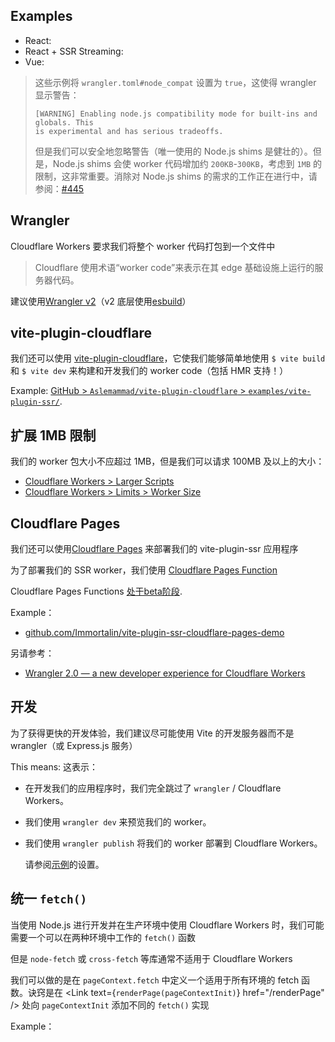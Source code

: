 
## Examples

- React: <RepoLink path='/examples/cloudflare-workers-react/' />
- React + SSR Streaming: <RepoLink path='/examples/cloudflare-workers-react-full/' />
- Vue: <RepoLink path='/examples/cloudflare-workers-vue/' />

> 这些示例将 `wrangler.toml#node_compat` 设置为 `true`，这使得 wrangler 显示警告：
>
> ```
> [WARNING] Enabling node.js compatibility mode for built-ins and globals. This
> is experimental and has serious tradeoffs.
> ```
>
> 但是我们可以安全地忽略警告（唯一使用的 Node.js shims 是健壮的）。但是，Node.js shims 会使 worker 代码增加约 `200KB`-`300KB`，考虑到 `1MB` 的限制，这非常重要。消除对 Node.js shims 的需求的工作正在进行中，请参阅：[#445](https://github.com/brillout/vite-plugin-ssr/issues/445)

## Wrangler

Cloudflare Workers 要求我们将整个 worker 代码打包到一个文件中

> Cloudflare 使用术语“worker code”来表示在其 edge 基础设施上运行的服务器代码。

建议使用[Wrangler v2](https://github.com/cloudflare/wrangler2)（v2 底层使用[esbuild](https://esbuild.github.io/)）

## vite-plugin-cloudflare

我们还可以使用 [vite-plugin-cloudflare](https://github.com/Aslemammad/vite-plugin-cloudflare)，它使我们能够简单地使用 `$ vite build` 和 `$ vite dev` 来构建和开发我们的 worker code（包括 HMR 支持！）

Example: [GitHub > `Aslemammad/vite-plugin-cloudflare` > `examples/vite-plugin-ssr/`](https://github.com/Aslemammad/vite-plugin-cloudflare/tree/main/examples/vite-plugin-ssr).

## 扩展 1MB 限制

我们的 worker 包大小不应超过 1MB，但是我们可以请求 100MB 及以上的大小：

- [Cloudflare Workers > Larger Scripts](https://www.cloudflare.com/larger-scripts-on-workers-early-access/)
- [Cloudflare Workers > Limits > Worker Size](https://developers.cloudflare.com/workers/platform/limits/#worker-size)

## Cloudflare Pages

我们还可以使用[Cloudflare Pages](https://developers.cloudflare.com/pages/) 来部署我们的 vite-plugin-ssr 应用程序

为了部署我们的 SSR worker，我们使用 [Cloudflare Pages Function](https://developers.cloudflare.com/pages/platform/functions/)

<Note type='warning'>Cloudflare Pages Functions
  [处于beta阶段](https://developers.cloudflare.com/pages/platform/functions/).</Note>

Example：

- [github.com/Immortalin/vite-plugin-ssr-cloudflare-pages-demo](https://github.com/Immortalin/vite-plugin-ssr-cloudflare-pages-demo)

另请参考：

- [Wrangler 2.0 — a new developer experience for Cloudflare Workers](https://blog.cloudflare.com/wrangler-v2-beta/)

## 开发

为了获得更快的开发体验，我们建议尽可能使用 Vite 的开发服务器而不是 wrangler（或 Express.js 服务）

This means:
这表示：

- 在开发我们的应用程序时，我们完全跳过了 `wrangler` / Cloudflare Workers。
- 我们使用 `wrangler dev` 来预览我们的 worker。
- 我们使用 `wrangler publish` 将我们的 worker 部署到 Cloudflare Workers。

  请参阅[示例](<(#examples)>)的设置。

## 统一 `fetch()`

当使用 Node.js 进行开发并在生产环境中使用 Cloudflare Workers 时，我们可能需要一个可以在两种环境中工作的 `fetch()` 函数

但是 `node-fetch` 或 `cross-fetch` 等库通常不适用于 Cloudflare Workers

我们可以做的是在 `pageContext.fetch` 中定义一个适用于所有环境的 fetch 函数。诀窍是在 <Link text={<code>renderPage(pageContextInit)</code>} href="/renderPage" /> 处向 `pageContextInit` 添加不同的 `fetch()` 实现

Example： <RepoLink path='/examples/cloudflare-workers-react-full#universal-fetch' />
